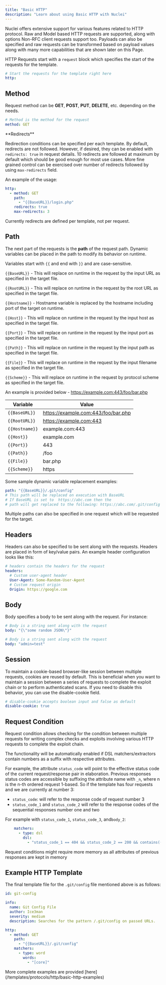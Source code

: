 ```yaml
---
title: "Basic HTTP"
description: "Learn about using Basic HTTP with Nuclei"
---
```


Nuclei offers extensive support for various features related to HTTP protocol. Raw and Model based HTTP requests are supported, along with options Non-RFC client requests support too. Payloads can also be specified and raw requests can be transformed based on payload values along with many more capabilities that are shown later on this Page.

HTTP Requests start with a `request` block which specifies the start of the requests for the template.


```yaml
# Start the requests for the template right here
http:
```

## Method

Request method can be **GET**, **POST**, **PUT**, **DELETE**, etc. depending on the needs.

```yaml
# Method is the method for the request
method: GET
```

<Note>
**Redirects**

Redirection conditions can be specified per each template. By default, redirects are not followed. However, if desired, they can be enabled with `redirects: true` in request details. 10 redirects are followed at maximum by default which should be good enough for most use cases. More fine grained control can be exercised over number of redirects followed by using `max-redirects` field.
</Note>

An example of the usage:

```yaml
http:
  - method: GET
    path:
      - "{{BaseURL}}/login.php"
    redirects: true
    max-redirects: 3
```

<Warning>Currently redirects are defined per template, not per request.</Warning>


## Path

The next part of the requests is the **path** of the request path. Dynamic variables can be placed in the path to modify its behavior on runtime.

Variables start with `{{` and end with `}}` and are case-sensitive.

`{{BaseURL}}` - This will replace on runtime in the request by the input URL as specified in the target file.

`{{RootURL}}` - This will replace on runtime in the request by the root URL as specified in the target file.

`{{Hostname}}` - Hostname variable is replaced by the hostname including port of the target on runtime.

`{{Host}}` - This will replace on runtime in the request by the input host as specified in the target file.

`{{Port}}` - This will replace on runtime in the request by the input port as specified in the target file.

`{{Path}}` - This will replace on runtime in the request by the input path as specified in the target file.

`{{File}}` - This will replace on runtime in the request by the input filename as specified in the target file.

`{{Scheme}}` - This will replace on runtime in the request by protocol scheme as specified in the target file.

An example is provided below - https://example.com:443/foo/bar.php

| Variable       | Value                               |
|----------------|-------------------------------------|
| `{{BaseURL}}`  | https://example.com:443/foo/bar.php |
| `{{RootURL}}`  | https://example.com:443             |
| `{{Hostname}}` | example.com:443                     |
| `{{Host}}`     | example.com                         |
| `{{Port}}`     | 443                                 |
| `{{Path}}`     | /foo                                |
| `{{File}}`     | bar.php                             |
| `{{Scheme}}`   | https                               |


Some sample dynamic variable replacement examples:

```yaml
path: "{{BaseURL}}/.git/config"
# This path will be replaced on execution with BaseURL
# If BaseURL is set to  https://abc.com then the
# path will get replaced to the following: https://abc.com/.git/config
```

Multiple paths can also be specified in one request which will be requested for the target.

## Headers

Headers can also be specified to be sent along with the requests. Headers are placed in form of key/value pairs. An example header configuration looks like this:

```yaml
# headers contain the headers for the request
headers:
  # Custom user-agent header
  User-Agent: Some-Random-User-Agent
  # Custom request origin
  Origin: https://google.com
```

## Body

Body specifies a body to be sent along with the request. For instance:

```yaml
# Body is a string sent along with the request
body: "{\"some random JSON\"}"

# Body is a string sent along with the request
body: "admin=test"
```

## Session

To maintain a cookie-based browser-like session between multiple requests, cookies are reused by default. This is beneficial when you want to maintain a session between a series of requests to complete the exploit chain or to perform authenticated scans. If you need to disable this behavior, you can use the disable-cookie field.

```yaml
# disable-cookie accepts boolean input and false as default
disable-cookie: true
```

## Request Condition

Request condition allows checking for the condition between multiple requests for writing complex checks and exploits involving various HTTP requests to complete the exploit chain.

The functionality will be automatically enabled if DSL matchers/extractors contain numbers as a suffix with respective attributes.

For example, the attribute `status_code` will point to the effective status code of the current request/response pair in elaboration. Previous responses status codes are accessible by suffixing the attribute name with `_n`, where n is the n-th ordered request 1-based. So if the template has four requests and we are currently at number 3:
- `status_code`: will refer to the response code of request number 3
- `status_code_1` and `status_code_2` will refer to the response codes of the sequential responses number one and two 

For example with `status_code_1`, `status_code_3`, and`body_2`:

```yaml
    matchers:
      - type: dsl
        dsl:
          - "status_code_1 == 404 && status_code_2 == 200 && contains((body_2), 'secret_string')"
```

<Note>Request conditions might require more memory as all attributes of previous responses are kept in memory</Note>

## Example HTTP Template

The final template file for the `.git/config` file mentioned above is as follows:

```yaml
id: git-config

info:
  name: Git Config File
  author: Ice3man
  severity: medium
  description: Searches for the pattern /.git/config on passed URLs.

http:
  - method: GET
    path:
      - "{{BaseURL}}/.git/config"
    matchers:
      - type: word
        words:
          - "[core]"
```


<Tip>
More complete examples are provided [here](/templates/protocols/http/basic-http-examples)
</Tip>